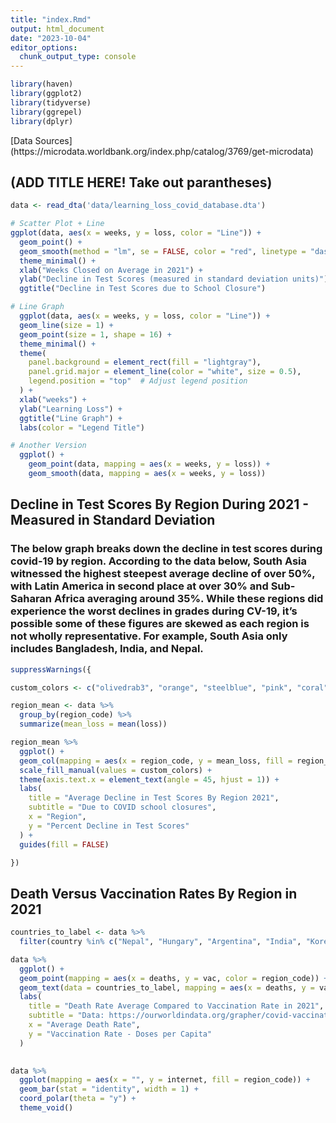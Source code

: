 ```yaml
---
title: "index.Rmd"
output: html_document
date: "2023-10-04"
editor_options: 
  chunk_output_type: console
---
```


```r
library(haven)
library(ggplot2)
library(tidyverse)
library(ggrepel)
library(dplyr)
```

[Data Sources] (https://microdata.worldbank.org/index.php/catalog/3769/get-microdata)

## (ADD TITLE HERE! Take out parantheses)

``` r

data <- read_dta('data/learning_loss_covid_database.dta')

# Scatter Plot + Line 
ggplot(data, aes(x = weeks, y = loss, color = "Line")) + 
  geom_point() + 
  geom_smooth(method = "lm", se = FALSE, color = "red", linetype = "dashed")
  theme_minimal() +
  xlab("Weeks Closed on Average in 2021") + 
  ylab("Decline in Test Scores (measured in standard deviation units)") +
  ggtitle("Decline in Test Scores due to School Closure") 
```

```r
# Line Graph 
  ggplot(data, aes(x = weeks, y = loss, color = "Line")) +
  geom_line(size = 1) +
  geom_point(size = 1, shape = 16) +
  theme_minimal() +
  theme(
    panel.background = element_rect(fill = "lightgray"),
    panel.grid.major = element_line(color = "white", size = 0.5),
    legend.position = "top"  # Adjust legend position
  ) +
  xlab("weeks") +
  ylab("Learning Loss") +
  ggtitle("Line Graph") +
  labs(color = "Legend Title") 

```

```r
# Another Version 
  ggplot() +
    geom_point(data, mapping = aes(x = weeks, y = loss)) +
    geom_smooth(data, mapping = aes(x = weeks, y = loss))
```


## Decline in Test Scores By Region During 2021 - Measured in Standard Deviation

### The below graph breaks down the decline in test scores during covid-19 by region. According to the data below, South Asia witnessed the highest steepest average decline of over 50%, with Latin America in second place at over 30% and Sub-Saharan Africa averaging around 35%. While these regions did experience the worst declines in grades during CV-19, it's possible some of these figures are skewed as each region is not wholly representative. For example, South Asia only includes Bangladesh, India, and Nepal. 

```r

suppressWarnings({ 

custom_colors <- c("olivedrab3", "orange", "steelblue", "pink", "coral", "violet")

region_mean <- data %>%
  group_by(region_code) %>%
  summarize(mean_loss = mean(loss))

region_mean %>%
  ggplot() +
  geom_col(mapping = aes(x = region_code, y = mean_loss, fill = region_code)) +
  scale_fill_manual(values = custom_colors) +
  theme(axis.text.x = element_text(angle = 45, hjust = 1)) +
  labs(
    title = "Average Decline in Test Scores By Region 2021",
    subtitle = "Due to COVID school closures",
    x = "Region",
    y = "Percent Decline in Test Scores"
  ) + 
  guides(fill = FALSE)

}) 
```


## Death Versus Vaccination Rates By Region in 2021


```r

countries_to_label <- data %>%
  filter(country %in% c("Nepal", "Hungary", "Argentina", "India", "Korea", "United States", "Kenya", "China", "Germany"))

data %>%
  ggplot() +
  geom_point(mapping = aes(x = deaths, y = vac, color = region_code)) +
  geom_text(data = countries_to_label, mapping = aes(x = deaths, y = vac, label = country)) + 
  labs(
    title = "Death Rate Average Compared to Vaccination Rate in 2021",
    subtitle = "Data: https://ourworldindata.org/grapher/covid-vaccination-doses-per-capita",
    x = "Average Death Rate",
    y = "Vaccination Rate - Doses per Capita"
  ) 
  
```


```r

data %>%
  ggplot(mapping = aes(x = "", y = internet, fill = region_code)) +
  geom_bar(stat = "identity", width = 1) +
  coord_polar(theta = "y") +
  theme_void()

```

